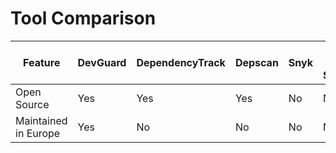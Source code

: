 # Tool Comparison


|Feature|DevGuard|DependencyTrack|Depscan|Snyk|GitHub Code-Scanning|About-Code
|---|---|---|---|---|---|---|
|Open Source|Yes|Yes|Yes|No|No|Yes|
|Maintained in Europe|Yes|No|No|No|No|No|